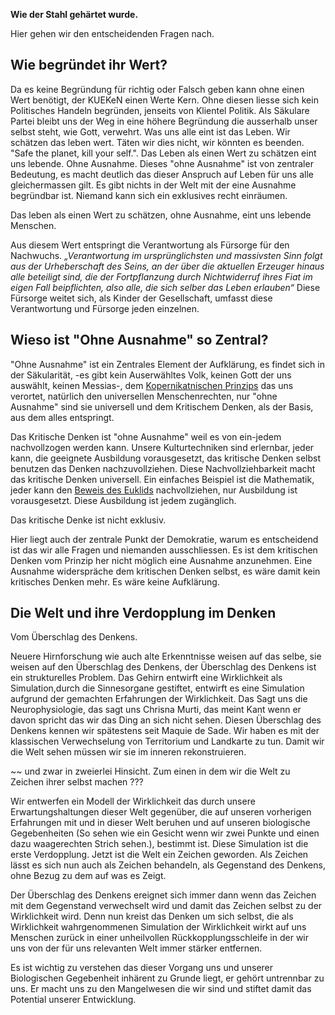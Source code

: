 '''Wie der Stahl gehärtet wurde.'''

Hier gehen wir den entscheidenden Fragen nach.

== Wie begründet ihr Wert? ==

Da es keine Begründung für richtig oder Falsch geben kann ohne einen Wert benötigt, der KUEKeN einen Werte Kern. Ohne diesen liesse sich kein Politisches Handeln begründen, jenseits von Klientel Politik. Als Säkulare Partei bleibt uns der Weg in eine höhere Begründung die ausserhalb unser selbst steht, wie Gott, verwehrt. Was uns alle eint ist das Leben. Wir schätzen das leben wert. Täten wir dies nicht, wir könnten es beenden. "Safe the planet, kill your self.". Das Leben als einen Wert zu schätzen eint uns lebende. Ohne Ausnahme. Dieses "ohne Ausnahme" ist von zentraler Bedeutung, es macht deutlich das dieser Anspruch auf Leben für uns alle gleichermassen gilt. Es gibt nichts in der Welt mit der eine Ausnahme begründbar ist. Niemand kann sich ein exklusives recht einräumen.

Das leben als einen Wert zu schätzen, ohne Ausnahme, eint uns lebende Menschen. 

Aus diesem Wert entspringt die Verantwortung als Fürsorge für den Nachwuchs. ''„Verantwortung im ursprünglichsten und massivsten Sinn folgt aus der Urheberschaft des Seins, an der über die aktuellen Erzeuger hinaus alle beteiligt sind, die der Fortpflanzung durch Nichtwiderruf ihres Fiat im eigen Fall beipflichten, also alle, die sich selber das Leben erlauben“'' Diese Fürsorge weitet sich, als Kinder der Gesellschaft, umfasst diese Verantwortung und Fürsorge jeden einzelnen.

== Wieso ist "Ohne Ausnahme" so Zentral? ==

"Ohne Ausnahme" ist ein Zentrales Element der Aufklärung, es findet sich in der Säkularität,  -es gibt kein Auserwähltes Volk, keinen Gott der uns auswählt, keinen Messias-, dem [https://de.wikipedia.org/wiki/Kopernikanisches_Prinzip Kopernikatnischen Prinzips] das uns verortet, natürlich den universellen Menschenrechten, nur "ohne Ausnahme" sind sie universell und dem Kritischem Denken, als der Basis, aus dem alles entspringt.

Das Kritische Denken ist "ohne Ausnahme" weil es von ein-jedem nachvollzogen werden kann. Unsere Kulturtechniken sind erlernbar, jeder kann, die geeignete Ausbildung vorausgesetzt, das kritische Denken selbst benutzen das Denken nachzuvollziehen. Diese Nachvollziehbarkeit macht das kritische Denken universell. Ein einfaches Beispiel ist die Mathematik, jeder kann den [https://de.wikipedia.org/wiki/Beweis_der_Irrationalit%C3%A4t_der_Wurzel_aus_2_bei_Euklid Beweis des Euklids] nachvollziehen, nur Ausbildung ist vorausgesetzt. Diese Ausbildung ist jedem zugänglich. 

Das kritische Denke ist nicht exklusiv.

Hier liegt auch der zentrale Punkt der Demokratie, warum es entscheidend ist das wir alle Fragen und niemanden ausschliessen. Es ist dem kritischen Denken vom Prinzip her nicht möglich eine Ausnahme anzunehmen. Eine Ausnahme widerspräche dem kritischen Denken selbst, es wäre damit kein kritisches Denken mehr.  Es wäre keine Aufklärung.


== Die Welt und ihre Verdopplung im Denken ==

Vom Überschlag des Denkens.

Neuere Hirnforschung wie auch alte Erkenntnisse weisen auf das selbe, sie weisen auf den Überschlag des Denkens, der Überschlag des Denkens ist ein strukturelles Problem. Das Gehirn entwirft eine Wirklichkeit als Simulation,durch die Sinnesorgane gestiftet, entwirft es eine Simulation aufgrund der gemachten Erfahrungen der Wirklichkeit. Das Sagt uns die Neurophysiologie, das sagt uns Chrisna Murti, das meint Kant wenn er davon spricht das wir das Ding an sich nicht sehen.
Diesen Überschlag des Denkens kennen wir spätestens seit Maquie de Sade.
Wir haben es mit der klassischen Verwechselung von Territorium und Landkarte zu tun. Damit wir die Welt sehen müssen wir sie im inneren rekonstruieren.

~~ und zwar in zweierlei Hinsicht. Zum einen in dem wir die Welt zu Zeichen ihrer selbst machen ???

Wir entwerfen ein Modell der Wirklichkeit das durch unsere Erwartungshaltungen dieser Welt gegenüber, die auf unseren vorherigen Erfahrungen mit und in dieser Welt beruhen und auf unseren biologische Gegebenheiten (So sehen wie ein Gesicht wenn wir zwei Punkte und einen dazu waagerechten Strich sehen.), bestimmt ist.
Diese Simulation ist die erste Verdopplung. Jetzt ist die Welt ein Zeichen geworden. Als Zeichen lässt es sich nun auch als Zeichen behandeln, als Gegenstand des Denkens, ohne Bezug zu dem auf was es Zeigt.

Der Überschlag des Denkens ereignet sich immer dann wenn das Zeichen mit dem Gegenstand verwechselt wird und damit das Zeichen selbst zu der Wirklichkeit wird.
Denn nun kreist das Denken um sich selbst, die als Wirklichkeit wahrgenommenen Simulation der Wirklichkeit wirkt auf uns Menschen zurück in einer unheilvollen Rückkopplungsschleife in der wir uns von der für uns relevanten Welt immer stärker entfernen.

Es ist wichtig zu verstehen das dieser Vorgang uns und unserer Biologischen Gegebenheit inhärent zu Grunde liegt, er gehört untrennbar zu uns. Er macht uns zu den Mangelwesen die wir sind und stiftet damit das Potential unserer Entwicklung.